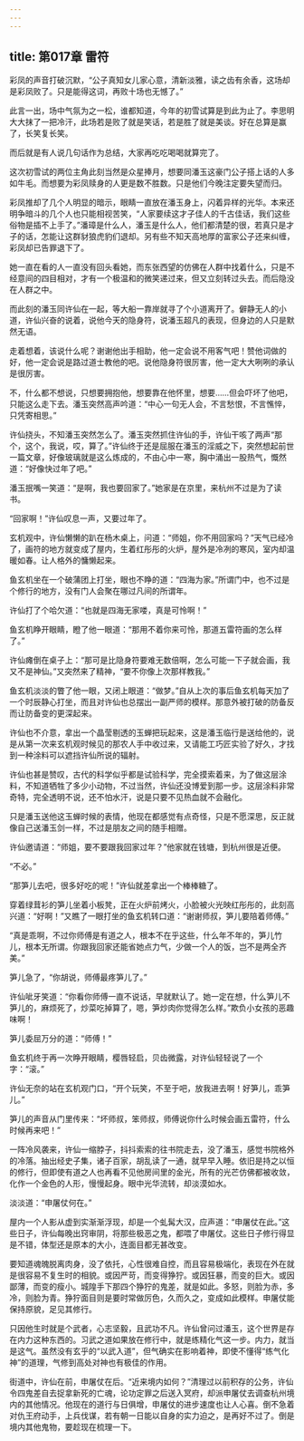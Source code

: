 ```yaml
---
---
---
```

title: 第017章 雷符
---





彩凤的声音打破沉默，“公子真知女儿家心意，清新淡雅，读之齿有余香，这场却是彩凤败了。只是能得这词，再败十场也无憾了。”

此言一出，场中气氛为之一松，谁都知道，今年的初雪试算是到此为止了。李思明大大抹了一把冷汗，此场若是败了就是笑话，若是胜了就是美谈。好在总算是赢了，长笑复长笑。

而后就是有人说几句话作为总结，大家再吃吃喝喝就算完了。

这次初雪试的两位主角此刻当然是众星捧月，想要同潘玉这豪门公子搭上话的人多如牛毛。而想要为彩凤赎身的人更是数不胜数。只是他们今晚注定要失望而归。

彩凤推却了几个人明显的暗示，眼睛一直放在潘玉身上，闪着异样的光华。本来还明争暗斗的几个人也只能相视苦笑，“人家要续这才子佳人的千古佳话，我们这些俗物是插不上手了。”潘璋是什么人，潘玉是什么人，他们都清楚的很，若真只是才子的话，怎能让这群豺狼虎豹们退却。另有些不知天高地厚的富家公子还来纠缠，彩凤却已告罪退下了。

她一直在看的人一直没有回头看她，而东张西望的仿佛在人群中找着什么，只是不经意间的四目相对，才有一个极温和的微笑递过来，但又立刻转过头去。而后隐没在人群之中。

而此刻的潘玉同许仙在一起，等大船一靠岸就寻了个小道离开了。僻静无人的小道，许仙兴奋的说着，说他今天的隐身符，说潘玉超凡的表现，但身边的人只是默然无语。

走着想着，该说什么呢？谢谢他出手相助，他一定会说不用客气吧！赞他词做的好，他一定会说是路过道士教他的吧。说他隐身符很厉害，他一定大大咧咧的承认是很厉害。

不，什么都不想说，只想要拥抱他，想要靠在他怀里，想要……但会吓坏了他吧，只能这么走下去。潘玉突然高声吟道：“中心一句无人会，不言愁恨，不言憔悴，只凭寄相思。”

许仙挠头，不知潘玉突然怎么了。潘玉突然抓住许仙的手，许仙干咳了两声“那个，这个，我说，哎，算了。”许仙终于还是屈服在潘玉的淫威之下，突然想起前世一篇文章，好像玻璃就是这么炼成的，不由心中一寒，胸中涌出一股热气，慨然道：“好像快过年了吧。”

潘玉抿嘴一笑道：“是啊，我也要回家了。”她家是在京里，来杭州不过是为了读书。

“回家啊！”许仙叹息一声，又要过年了。

玄机观中，许仙懒懒的趴在杨木桌上，问道：“师姐，你不用回家吗？”天气已经冷了，画符的地方就变成了屋内，生着红彤彤的火炉，屋外是冷冽的寒风，室内却温暖如春。让人格外的慵懒起来。

鱼玄机坐在一个破蒲团上打坐，眼也不睁的道：“四海为家。”所谓门中，也不过是个修行的地方，没有门人会聚在哪过凡间的所谓年。

许仙打了个哈欠道：“也就是四海无家喽，真是可怜啊！”

鱼玄机睁开眼睛，瞪了他一眼道：“那用不着你来可怜，那道五雷符画的怎么样了。”

许仙瘫倒在桌子上：“那可是比隐身符要难无数倍啊，怎么可能一下子就会画，我又不是神仙。”又突然来了精神，“要不你像上次那样教我。”

鱼玄机淡淡的瞥了他一眼，又闭上眼道：“做梦。”自从上次的事后鱼玄机每天加了一个时辰静心打坐，而且对许仙也总摆出一副严师的模样。那意外被打破的防备反而让防备变的更深起来。

许仙也不介意，拿出一个晶莹剔透的玉蝉把玩起来，这是潘玉临行是送给他的，说是从第一次来玄机观时候见的那农人手中收过来，又请能工巧匠实验了好久，才找到一种涂料可以遮挡许仙所说的辐射。

许仙也甚是赞叹，古代的科学似乎都是试验科学，完全摸索着来，为了做这层涂料，不知道牺牲了多少小动物，不过当然，许仙还没博爱到那一步。这层涂料非常奇特，完全透明不说，还不怕水汗，说是只要不见热血就不会融化。

只是潘玉送他这玉蝉时候的表情，他现在都感觉有点奇怪，只是不愿深思，反正就像自己送潘玉剑一样，不过是朋友之间的随手相赠。

许仙邀请道：“师姐，要不要跟我回家过年？”他家就在钱塘，到杭州很是近便。

“不必。”

“那笋儿去吧，很多好吃的呢！”许仙就差拿出一个棒棒糖了。

穿着绿茸衫的笋儿坐着小板凳，正在火炉前烤火，小脸被火光映红彤彤的，此刻高兴道：“好啊！”又瞧了一眼打坐的鱼玄机转口道：“谢谢师叔，笋儿要陪着师傅。”

“真是乖啊，不过你师傅是有道之人，根本不在乎这些，什么年不年的，笋儿竹儿，根本无所谓。你跟我回家还能省她点力气，少做一个人的饭，岂不是两全齐美。”

笋儿急了，“你胡说，师傅最疼笋儿了。”

许仙呲牙笑道：“你看你师傅一直不说话，早就默认了。她一定在想，什么笋儿不笋儿的，麻烦死了，炒菜吃掉算了，嗯，笋炒肉你觉得怎么样。”欺负小女孩的恶趣味啊！

笋儿委屈万分的道：“师傅！”

鱼玄机终于再一次睁开眼睛，樱唇轻启，贝齿微露，对许仙轻轻说了一个字：“滚。”

许仙无奈的站在玄机观门口，“开个玩笑，不至于吧，放我进去啊！好笋儿，乖笋儿。”

笋儿的声音从门里传来：“坏师叔，笨师叔，师傅说你什么时候会画五雷符，什么时候再来吧！”

一阵冷风袭来，许仙一缩脖子，抖抖索索的往书院走去，没了潘玉，感觉书院格外的冷落。抽出经史子集，诸子百家，胡乱读了一通，就早早入睡。依旧是持之以恒的修行，但即使有道之人也再看不见他房间里的金光，所有的光芒仿佛都被收敛，化作一个金色的人形，慢慢起身。眼中光华流转，却淡漠如水。

淡淡道：“申屠仗何在。”

屋内一个人影从虚到实渐渐浮现，却是一个虬髯大汉，应声道：“申屠仗在此。”这些日子，许仙每晚出窍审阴，将那些极恶之鬼，都喂了申屠仗。这些日子修行得显是不错，体型还是原本的大小，连面目都无甚改变。

要知道魂魄脱离肉身，没了依托，心性很难自控，而且容易极端化，表现在外在就是很容易不复生时的相貌。或因严苛，而变得狰狞。或因狂暴，而变的巨大。或因鄙薄，而变的瘦小。城隍手下那四个狰狞的鬼差，就是如此。多怒，则脸为赤，多冷，则脸为青。狰狞面目则是要时常做厉色，久而久之，变成如此模样。申屠仗能保持原貌，足见其修行。

只因他生时就是个武者，心志坚毅，且武功不凡。许仙曾问过潘玉，这个世界是存在内力这种东西的。习武之道如果放在修行中，就是练精化气这一步。内力，就当是这气。虽然没有玄乎的“以武入道”，但气确实在影响着神，即使不懂得“练气化神”的道理，气修到高处对神也有极佳的作用。

街道中，许仙在前，申屠仗在后。“近来境内如何？”清理过以前积存的公务，许仙令四鬼差自去捉拿新死的亡魂，论功定罪之后送入冥府，却派申屠仗去调查杭州境内的其他情况。他现在的道行与日俱增，申屠仗的进步速度也让人心喜。倒不急着对仇王府动手，上兵伐谋，若有朝一日能以自身的实力迫之，是再好不过了。倒是境内其他鬼物，要趁现在梳理一下。